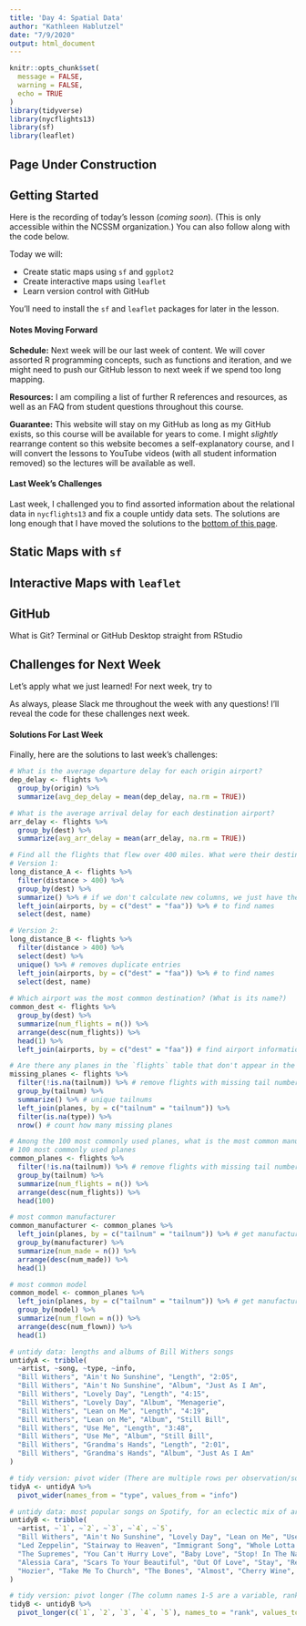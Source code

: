 ```yaml
---
title: 'Day 4: Spatial Data'
author: "Kathleen Hablutzel"
date: "7/9/2020"
output: html_document
---
```


```r
knitr::opts_chunk$set(
  message = FALSE,
  warning = FALSE,
  echo = TRUE
)
library(tidyverse)
library(nycflights13)
library(sf)
library(leaflet)
```

## Page Under Construction

## Getting Started

Here is the recording of today's lesson (*coming soon*). (This is only accessible within the NCSSM organization.) You can also follow along with the code below.

Today we will:

* Create static maps using `sf` and `ggplot2`
* Create interactive maps using `leaflet`
* Learn version control with GitHub

You'll need to install the `sf` and `leaflet` packages for later in the lesson.

#### Notes Moving Forward

**Schedule:** Next week will be our last week of content. We will cover assorted R programming concepts, such as functions and iteration, and we might need to push our GitHub lesson to next week if we spend too long mapping.

**Resources:** I am compiling a list of further R references and resources, as well as an FAQ from student questions throughout this course.

**Guarantee:** This website will stay on my GitHub as long as my GitHub exists, so this course will be available for years to come. I might *slightly* rearrange content so this website becomes a self-explanatory course, and I will convert the lessons to YouTube videos (with all student information removed) so the lectures will be available as well.

#### Last Week's Challenges

Last week, I challenged you to find assorted information about the relational data in `nycflights13` and fix a couple untidy data sets. The solutions are  long enough that I have moved the solutions to the [bottom of this page](https://krhablutzel.github.io/srip-bootcamp/day-4.html#solutions_for_last_week).

## Static Maps with `sf`



## Interactive Maps with `leaflet`

## GitHub

What is Git?
Terminal or GitHub Desktop
straight from RStudio

## Challenges for Next Week

Let's apply what we just learned! For next week, try to

As always, please Slack me throughout the week with any questions! I'll reveal the code for these challenges next week.

#### Solutions For Last Week

Finally, here are the solutions to last week's challenges:

```r
# What is the average departure delay for each origin airport?
dep_delay <- flights %>%
  group_by(origin) %>%
  summarize(avg_dep_delay = mean(dep_delay, na.rm = TRUE))

# What is the average arrival delay for each destination airport?
arr_delay <- flights %>%
  group_by(dest) %>%
  summarize(avg_arr_delay = mean(arr_delay, na.rm = TRUE))

# Find all the flights that flew over 400 miles. What were their destinations?
# Version 1:
long_distance_A <- flights %>%
  filter(distance > 400) %>%
  group_by(dest) %>%
  summarize() %>% # if we don't calculate new columns, we just have the unique destinations 
  left_join(airports, by = c("dest" = "faa")) %>% # to find names
  select(dest, name)

# Version 2:
long_distance_B <- flights %>%
  filter(distance > 400) %>%
  select(dest) %>%
  unique() %>% # removes duplicate entries
  left_join(airports, by = c("dest" = "faa")) %>% # to find names
  select(dest, name)
  
# Which airport was the most common destination? (What is its name?)
common_dest <- flights %>%
  group_by(dest) %>%
  summarize(num_flights = n()) %>%
  arrange(desc(num_flights)) %>%
  head(1) %>%
  left_join(airports, by = c("dest" = "faa")) # find airport information

# Are there any planes in the `flights` table that don't appear in the `planes` table?
missing_planes <- flights %>%
  filter(!is.na(tailnum)) %>% # remove flights with missing tail numbers
  group_by(tailnum) %>%
  summarize() %>% # unique tailnums
  left_join(planes, by = c("tailnum" = "tailnum")) %>%
  filter(is.na(type)) %>%
  nrow() # count how many missing planes

# Among the 100 most commonly used planes, what is the most common manufacturer? Most common model?
# 100 most commonly used planes
common_planes <- flights %>%
  filter(!is.na(tailnum)) %>% # remove flights with missing tail numbers
  group_by(tailnum) %>%
  summarize(num_flights = n()) %>%
  arrange(desc(num_flights)) %>%
  head(100)

# most common manufacturer
common_manufacturer <- common_planes %>%
  left_join(planes, by = c("tailnum" = "tailnum")) %>% # get manufacturer data
  group_by(manufacturer) %>%
  summarize(num_made = n()) %>%
  arrange(desc(num_made)) %>%
  head(1)

# most common model
common_model <- common_planes %>%
  left_join(planes, by = c("tailnum" = "tailnum")) %>% # get manufacturer data
  group_by(model) %>%
  summarize(num_flown = n()) %>%
  arrange(desc(num_flown)) %>%
  head(1)

# untidy data: lengths and albums of Bill Withers songs
untidyA <- tribble(
  ~artist, ~song, ~type, ~info,
  "Bill Withers", "Ain't No Sunshine", "Length", "2:05",
  "Bill Withers", "Ain't No Sunshine", "Album", "Just As I Am",
  "Bill Withers", "Lovely Day", "Length", "4:15",
  "Bill Withers", "Lovely Day", "Album", "Menagerie",
  "Bill Withers", "Lean on Me", "Length", "4:19",
  "Bill Withers", "Lean on Me", "Album", "Still Bill",
  "Bill Withers", "Use Me", "Length", "3:48",
  "Bill Withers", "Use Me", "Album", "Still Bill",
  "Bill Withers", "Grandma's Hands", "Length", "2:01",
  "Bill Withers", "Grandma's Hands", "Album", "Just As I Am"
)

# tidy version: pivot wider (There are multiple rows per observation/song.)
tidyA <- untidyA %>%
  pivot_wider(names_from = "type", values_from = "info")

# untidy data: most popular songs on Spotify, for an eclectic mix of artists from Kathleen's playlists
untidyB <- tribble(
  ~artist, ~`1`, ~`2`, ~`3`, ~`4`, ~`5`,
  "Bill Withers", "Ain't No Sunshine", "Lovely Day", "Lean on Me", "Use Me", "Grandma's Hands",
  "Led Zeppelin", "Stairway to Heaven", "Immigrant Song", "Whole Lotta Love", "Black Dog", "Good Times Bad Times",
  "The Supremes", "You Can't Hurry Love", "Baby Love", "Stop! In The Name Of Love", "Where Did Our Love Go", "Come See About Me",
  "Alessia Cara", "Scars To Your Beautiful", "Out Of Love", "Stay", "Ready", "I Choose",
  "Hozier", "Take Me To Church", "The Bones", "Almost", "Cherry Wine", "Like Real People Do"
)

# tidy version: pivot longer (The column names 1-5 are a variable, rank.)
tidyB <- untidyB %>%
  pivot_longer(c(`1`, `2`, `3`, `4`, `5`), names_to = "rank", values_to = "title")
```
